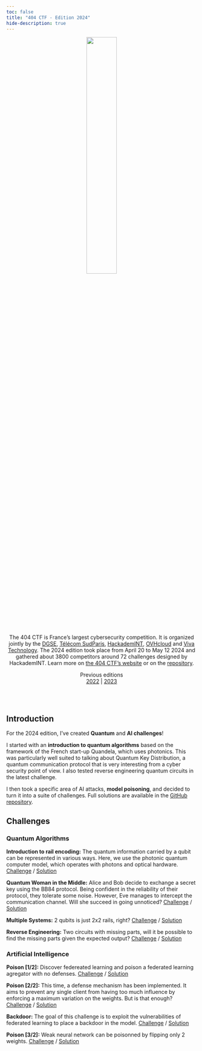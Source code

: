 ```yaml
---
toc: false
title: "404 CTF - Edition 2024"
hide-description: true
---
```


<center>
    <img src="./logo.png" style="width: 40%">
    <p>
        The 404 CTF is France's largest cybersecurity competition. It is organized jointly by the [DGSE](https://www.dgse.gouv.fr), [Télécom SudParis](https://www.telecom-sudparis.eu), [HackademINT](https://www.hackademint.org), [OVHcloud](https://www.ovhcloud.com) and [Viva Technology](https://vivatechnology.com). The 2024 edition took place from April 20 to May 12 2024 and gathered about 3800 competitors around 72 challenges designed by HackademINT. Learn more on [the 404 CTF's website](https://www.404ctf.fr) or on the [repository](https://github.com/HackademINT/404CTF-2024).
    </p>
    <p>
        Previous editions
        <br>
        <a href="https://github.com/HackademINT/404CTF-2022">2022</a> | <a href="https://github.com/HackademINT/404CTF-2023">2023</a>
    </p>
    <br>
    <br>
</center>

## Introduction

For the 2024 edition, I've created **Quantum** and **AI challenges**!

I started with an **introduction to quantum algorithms** based on the framework of the French start-up Quandela, which uses photonics. This was particularly well suited to talking about Quantum Key Distribution, a quantum communication protocol that is very interesting from a cyber security point of view. I also tested reverse engineering quantum circuits in the latest challenge.

I then took a specific area of AI attacks, **model poisoning**, and decided to turn it into a suite of challenges. Full solutions are available in the [GitHub repository](https://github.com/Sckathach/404CTF-2024-Intelligence-artificielle).

## Challenges

### Quantum Algorithms

**Introduction to rail encoding:** The quantum information carried by a qubit can be represented in various ways. Here, we use the photonic quantum computer model, which operates with photons and optical hardware. [Challenge](./quantum-challenges/challenges/introduction-to-rail-encoding/) / [Solution](./quantum-challenges/solutions/introduction-to-rail-encoding/)

**Quantum Woman in the Middle:** Alice and Bob decide to exchange a secret key using the BB84 protocol. Being confident in the reliability of their protocol, they tolerate some noise. However, Eve manages to intercept the communication channel. Will she succeed in going unnoticed? [Challenge](./quantum-challenges/challenges/quantum-woman-in-the-middle/) / [Solution](./quantum-challenges/solutions/quantum-woman-in-the-middle/)

**Multiple Systems:** 2 qubits is just 2x2 rails, right? [Challenge](./quantum-challenges/challenges/multiple-systems/) / [Solution](./quantum-challenges/solutions/multiple-systems/)

**Reverse Engineering:** Two circuits with missing parts, will it be possible to find the missing parts given the expected output? [Challenge](./quantum-challenges/challenges/reverse-engineering/) / [Solution](./quantum-challenges/solutions/reverse-engineering/)

### Artificial Intelligence

**Poison [1/2]:** Discover federeated learning and poison a federated learning agregator with no defenses. [Challenge](./artificial-intelligence/challenges/poison-1/) / [Solution](./artificial-intelligence/solutions/poison-1/)

**Poison [2/2]:** This time, a defense mechanism has been implemented. It aims to prevent any single client from having too much influence by enforcing a maximum variation on the weights. But is that enough? [Challenge](./artificial-intelligence/challenges/poison-2/) / [Solution](./artificial-intelligence/solutions/poison-2/)

**Backdoor:** The goal of this challenge is to exploit the vulnerabilities of federated learning to place a backdoor in the model. [Challenge](./artificial-intelligence/challenges/backdoor/) / [Solution](./artificial-intelligence/solutions/backdoor/)

**Poison [3/2]:** Weak neural network can be poisonned by flipping only 2 weights. [Challenge](./artificial-intelligence/challenges/poison-3/) / [Solution](./artificial-intelligence/solutions/poison-3/)

